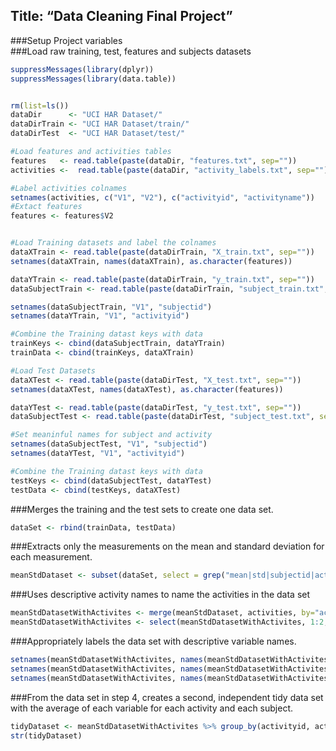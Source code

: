 
## Title: "Data Cleaning Final Project"


###Setup Project variables  
###Load raw training, test, features and subjects datasets

```r
suppressMessages(library(dplyr))
suppressMessages(library(data.table))


rm(list=ls())
dataDir      <- "UCI HAR Dataset/"
dataDirTrain <- "UCI HAR Dataset/train/"
dataDirTest  <- "UCI HAR Dataset/test/"

#Load features and activities tables
features   <- read.table(paste(dataDir, "features.txt", sep=""))
activities <-  read.table(paste(dataDir, "activity_labels.txt", sep=""))

#Label activities colnames
setnames(activities, c("V1", "V2"), c("activityid", "activityname"))
#Extact features
features <- features$V2


#Load Training datasets and label the colnames
dataXTrain <- read.table(paste(dataDirTrain, "X_train.txt", sep=""))
setnames(dataXTrain, names(dataXTrain), as.character(features))

dataYTrain <- read.table(paste(dataDirTrain, "y_train.txt", sep=""))
dataSubjectTrain <- read.table(paste(dataDirTrain, "subject_train.txt", sep=""))

setnames(dataSubjectTrain, "V1", "subjectid")
setnames(dataYTrain, "V1", "activityid")

#Combine the Training datast keys with data
trainKeys <- cbind(dataSubjectTrain, dataYTrain)
trainData <- cbind(trainKeys, dataXTrain)

#Load Test Datasets
dataXTest <- read.table(paste(dataDirTest, "X_test.txt", sep=""))
setnames(dataXTest, names(dataXTest), as.character(features))

dataYTest <- read.table(paste(dataDirTest, "y_test.txt", sep=""))
dataSubjectTest <- read.table(paste(dataDirTest, "subject_test.txt", sep=""))

#Set meaninful names for subject and activity
setnames(dataSubjectTest, "V1", "subjectid")
setnames(dataYTest, "V1", "activityid")

#Combine the Training datast keys with data
testKeys <- cbind(dataSubjectTest, dataYTest)
testData <- cbind(testKeys, dataXTest)
```

###Merges the training and the test sets to create one data set.

```r
dataSet <- rbind(trainData, testData)
```

###Extracts only the measurements on the mean and standard deviation for each measurement.

```r
meanStdDataset <- subset(dataSet, select = grep("mean|std|subjectid|activityid", names(dataSet)))
```

###Uses descriptive activity names to name the activities in the data set

```r
meanStdDatasetWithActivites <- merge(meanStdDataset, activities, by="activityid")
meanStdDatasetWithActivites <- select(meanStdDatasetWithActivites, 1:2, 82, 3:81)
```

###Appropriately labels the data set with descriptive variable names.

```r
setnames(meanStdDatasetWithActivites, names(meanStdDatasetWithActivites), gsub('[-()]', "", names(meanStdDatasetWithActivites)))
setnames(meanStdDatasetWithActivites, names(meanStdDatasetWithActivites), gsub('mean', "Mean", names(meanStdDatasetWithActivites)))
setnames(meanStdDatasetWithActivites, names(meanStdDatasetWithActivites), gsub('std', "Std", names(meanStdDatasetWithActivites)))
```

###From the data set in step 4, creates a second, independent tidy data set with the average of each variable for each activity and each subject.

```r
tidyDataset <- meanStdDatasetWithActivites %>% group_by(activityid, activityname, subjectid) %>% summarise_each(funs(mean))
str(tidyDataset)
```


